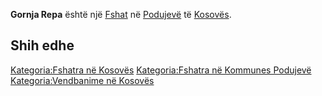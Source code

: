 {{Fshat në Kosovës
 | Emri                = Gornja Repa
| srp_N_name = Gornja Repa
| srp_N_FULL_NAME_RO = Gornja Repa
| srp_N_FULL_NAME_ND_RO = Gornja Repa
| srp_N_SORT_NAME_RG = GORNJAREPA
| srp_N_FULL_NAME_RG = Gornja Repa
| srp_N_FULL_NAME_ND_RG = Gornja Repa
| srp_NS_name = Горња Репа
| srp_NS_FULL_NAME_RO = Горња Репа
| srp_NS_FULL_NAME_ND_RO = Горња Репа
| srp_NS_SORT_NAME_RG = ГОРЊАРЕПА
| srp_NS_FULL_NAME_RG = Горња Репа
| srp_NS_FULL_NAME_ND_RG = Горња Репа

 | Emri (Rasa dhanore) = 
 | Figura              = 
 | Shteti              = Kosovo
 | Komuna              = Podujevë
 | Kodi postar         = 
 | Sipërfaqja          = 

 | Popullsia           = 

 | Regj. i popullsisë  = 
 | Dend. e popullsisë  = 
 | Faqja zyrtare       = 
 <!--- Koordinatat ----> 
 | Gjerësia            = 43.048611
 | Gjatësia            = 21.1225
 | Lartësia            = 
}}
'''Gornja Repa''' është një [[Fshat]] në [[Podujevë]] të [[Kosovës]].

<!-- == Gjeografia == -->
<!-- == Historia == -->
<!-- == Demografia == -->
== Shih edhe ==
{{Komuna Podujevë}}
{{Kosovo-Administrata-Cung}}

[[Kategoria:Fshatra në Kosovës]]
[[Kategoria:Fshatra në Kommunes Podujevë]]
[[Kategoria:Vendbanime në Kosovës]]